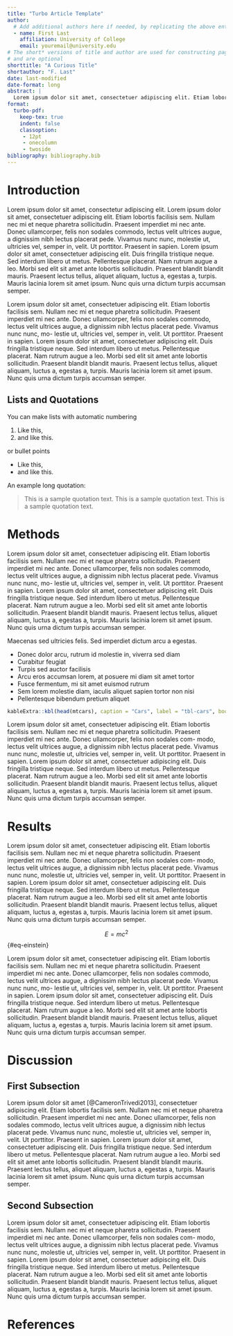 ```yaml
---
title: "Turbo Article Template"
author:
  # Add additional authors here if needed, by replicating the above entries.
  - name: First Last
    affiliation: University of College
    email: youremail@university.edu
# The short* versions of title and author are used for constructing page headers
# and are optional
shorttitle: "A Curious Title"
shortauthor: "F. Last"
date: last-modified
date-format: long
abstract: |
  Lorem ipsum dolor sit amet, consectetuer adipiscing elit. Etiam lobortis facilisis sem. Nullam nec mi et neque pharetra sollicitudin. Praesent imperdiet mi nec ante. Donec ullamcorper, felis non sodales com- modo, lectus velit ultrices augue, a dignissim nibh lectus placerat pede. Vivamus nunc nunc, molestie ut, ultricies vel, semper in, velit. Ut porttitor. Praesent in sapien. Lorem ipsum dolor sit amet, consectetuer adipiscing elit.
format:
  turbo-pdf:
    keep-tex: true
    indent: false
    classoption: 
     - 12pt
     - onecolumn
     - twoside
bibliography: bibliography.bib
---
```


# Introduction {#sec-intro}

Lorem ipsum dolor sit amet, consectetur adipiscing elit. Lorem ipsum dolor sit amet, consectetuer adipiscing elit. Etiam lobortis facilisis sem. Nullam nec mi et neque pharetra sollicitudin. Praesent imperdiet mi nec ante. Donec ullamcorper, felis non sodales commodo, lectus velit ultrices augue, a dignissim nibh lectus placerat pede. Vivamus nunc nunc, molestie ut, ultricies vel, semper in, velit. Ut porttitor. Praesent in sapien. Lorem ipsum dolor sit amet, consectetuer adipiscing elit. Duis fringilla tristique neque. Sed interdum libero ut metus. Pellentesque placerat. Nam rutrum augue a leo. Morbi sed elit sit amet ante lobortis sollicitudin. Praesent blandit blandit mauris. Praesent lectus tellus, aliquet aliquam, luctus a, egestas a, turpis. Mauris lacinia lorem sit amet ipsum. Nunc quis urna dictum turpis accumsan semper.

Lorem ipsum dolor sit amet, consectetuer adipiscing elit. Etiam lobortis facilisis sem. Nullam nec mi et neque pharetra sollicitudin. Praesent imperdiet mi nec ante. Donec ullamcorper, felis non sodales commodo, lectus velit ultrices augue, a dignissim nibh lectus placerat pede. Vivamus nunc nunc, mo- lestie ut, ultricies vel, semper in, velit. Ut porttitor. Praesent in sapien. Lorem ipsum dolor sit amet, consectetuer adipiscing elit. Duis fringilla tristique neque. Sed interdum libero ut metus. Pellentesque placerat. Nam rutrum augue a leo. Morbi sed elit sit amet ante lobortis sollicitudin. Praesent blandit blandit mauris. Praesent lectus tellus, aliquet aliquam, luctus a, egestas a, turpis. Mauris lacinia lorem sit amet ipsum. Nunc quis urna dictum turpis accumsan semper.

## Lists and Quotations

You can make lists with automatic numbering \dots

1. Like this,
2. and like this.


\dots or bullet points \dots

- Like this,
- and like this.


An example long quotation:

> This is a sample quotation text. This is a sample quotation text. This is a sample quotation text.


# Methods {#sec-methods}

Lorem ipsum dolor sit amet, consectetuer adipiscing elit. Etiam lobortis facilisis sem. Nullam nec mi et neque pharetra sollicitudin. Praesent imperdiet mi nec ante. Donec ullamcorper, felis non sodales commodo, lectus velit ultrices augue, a dignissim nibh lectus placerat pede. Vivamus nunc nunc, mo- lestie ut, ultricies vel, semper in, velit. Ut porttitor. Praesent in sapien. Lorem ipsum dolor sit amet, consectetuer adipiscing elit. Duis fringilla tristique neque. Sed interdum libero ut metus. Pellentesque placerat. Nam rutrum augue a leo. Morbi sed elit sit amet ante lobortis sollicitudin. Praesent blandit blandit mauris. Praesent lectus tellus, aliquet aliquam, luctus a, egestas a, turpis. Mauris lacinia lorem sit amet ipsum. Nunc quis urna dictum turpis accumsan semper.

Maecenas sed ultricies felis. Sed imperdiet dictum arcu a egestas.

-   Donec dolor arcu, rutrum id molestie in, viverra sed diam
-   Curabitur feugiat
-   Turpis sed auctor facilisis
-   Arcu eros accumsan lorem, at posuere mi diam sit amet tortor
-   Fusce fermentum, mi sit amet euismod rutrum
-   Sem lorem molestie diam, iaculis aliquet sapien tortor non nisi
-   Pellentesque bibendum pretium aliquet

```r
kableExtra::kbl(head(mtcars), caption = "Cars", label = "tbl-cars", booktabs = TRUE, table.env = 'table*')
```


Lorem ipsum dolor sit amet, consectetuer adipiscing elit. Etiam lobortis facilisis sem. Nullam nec mi et neque pharetra sollicitudin. Praesent imperdiet mi nec ante. Donec ullamcorper, felis non sodales com- modo, lectus velit ultrices augue, a dignissim nibh lectus placerat pede. Vivamus nunc nunc, molestie ut, ultricies vel, semper in, velit. Ut porttitor. Praesent in sapien. Lorem ipsum dolor sit amet, consectetuer adipiscing elit. Duis fringilla tristique neque. Sed interdum libero ut metus. Pellentesque placerat. Nam rutrum augue a leo. Morbi sed elit sit amet ante lobortis sollicitudin. Praesent blandit blandit mauris. Praesent lectus tellus, aliquet aliquam, luctus a, egestas a, turpis. Mauris lacinia lorem sit amet ipsum. Nunc quis urna dictum turpis accumsan semper.

# Results {#sec-results}

Lorem ipsum dolor sit amet, consectetuer adipiscing elit. Etiam lobortis facilisis sem. Nullam nec mi et neque pharetra sollicitudin. Praesent imperdiet mi nec ante. Donec ullamcorper, felis non sodales com- modo, lectus velit ultrices augue, a dignissim nibh lectus placerat pede. Vivamus nunc nunc, molestie ut, ultricies vel, semper in, velit. Ut porttitor. Praesent in sapien. Lorem ipsum dolor sit amet, consectetuer adipiscing elit. Duis fringilla tristique neque. Sed interdum libero ut metus. Pellentesque placerat. Nam rutrum augue a leo. Morbi sed elit sit amet ante lobortis sollicitudin. Praesent blandit blandit mauris. Praesent lectus tellus, aliquet aliquam, luctus a, egestas a, turpis. Mauris lacinia lorem sit amet ipsum. Nunc quis urna dictum turpis accumsan semper.

$$E = m c^2$$ {#eq-einstein} 

Lorem ipsum dolor sit amet, consectetuer adipiscing elit. Etiam lobortis facilisis sem. Nullam nec mi et neque pharetra sollicitudin. Praesent imperdiet mi nec ante. Donec ullamcorper, felis non sodales commodo, lectus velit ultrices augue, a dignissim nibh lectus placerat pede. Vivamus nunc nunc, mo- lestie ut, ultricies vel, semper in, velit. Ut porttitor. Praesent in sapien. Lorem ipsum dolor sit amet, consectetuer adipiscing elit. Duis fringilla tristique neque. Sed interdum libero ut metus. Pellentesque placerat. Nam rutrum augue a leo. Morbi sed elit sit amet ante lobortis sollicitudin. Praesent blandit blandit mauris. Praesent lectus tellus, aliquet aliquam, luctus a, egestas a, turpis. Mauris lacinia lorem sit amet ipsum. Nunc quis urna dictum turpis accumsan semper.

# Discussion {#sec-discussion}

## First Subsection

Lorem ipsum dolor sit amet [@CameronTrivedi2013], consectetuer adipiscing elit. Etiam lobortis facilisis sem. Nullam nec mi et neque pharetra sollicitudin. Praesent imperdiet mi nec ante. Donec ullamcorper, felis non sodales commodo, lectus velit ultrices augue, a dignissim nibh lectus placerat pede. Vivamus nunc nunc, molestie ut, ultricies vel, semper in, velit. Ut porttitor. Praesent in sapien. Lorem ipsum dolor sit amet, consectetuer adipiscing elit. Duis fringilla tristique neque. Sed interdum libero ut metus. Pellentesque placerat. Nam rutrum augue a leo. Morbi sed elit sit amet ante lobortis sollicitudin. Praesent blandit blandit mauris. Praesent lectus tellus, aliquet aliquam, luctus a, egestas a, turpis. Mauris lacinia lorem sit amet ipsum. Nunc quis urna dictum turpis accumsan semper.

## Second Subsection

Lorem ipsum dolor sit amet, consectetuer adipiscing elit. Etiam lobortis facilisis sem. Nullam nec mi et neque pharetra sollicitudin. Praesent imperdiet mi nec ante. Donec ullamcorper, felis non sodales com- modo, lectus velit ultrices augue, a dignissim nibh lectus placerat pede. Vivamus nunc nunc, molestie ut, ultricies vel, semper in, velit. Ut porttitor. Praesent in sapien. Lorem ipsum dolor sit amet, consectetuer adipiscing elit. Duis fringilla tristique neque. Sed interdum libero ut metus. Pellentesque placerat. Nam rutrum augue a leo. Morbi sed elit sit amet ante lobortis sollicitudin. Praesent blandit blandit mauris. Praesent lectus tellus, aliquet aliquam, luctus a, egestas a, turpis. Mauris lacinia lorem sit amet ipsum. Nunc quis urna dictum turpis accumsan semper.

# References